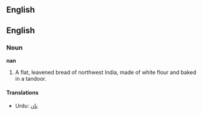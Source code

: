 ==English==

==English==
===Noun===

'''nan'''

#A flat, leavened bread of northwest India, made of white flour and baked in a tandoor.
====Translations====
*Urdu: [[نان]]